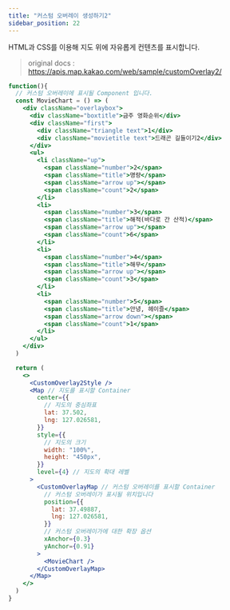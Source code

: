 ```yaml
---
title: "커스텀 오버레이 생성하기2"
sidebar_position: 22
---
```


HTML과 CSS를 이용해 지도 위에 자유롭게 컨텐츠를 표시합니다.

> original docs : https://apis.map.kakao.com/web/sample/customOverlay2/

```jsx live
function(){
  // 커스텀 오버레이에 표시될 Component 입니다.
  const MovieChart = () => (
    <div className="overlaybox">
      <div className="boxtitle">금주 영화순위</div>
      <div className="first">
        <div className="triangle text">1</div>
        <div className="movietitle text">드래곤 길들이기2</div>
      </div>
      <ul>
        <li className="up">
          <span className="number">2</span>
          <span className="title">명량</span>
          <span className="arrow up"></span>
          <span className="count">2</span>
        </li>
        <li>
          <span className="number">3</span>
          <span className="title">해적(바다로 간 산적)</span>
          <span className="arrow up"></span>
          <span className="count">6</span>
        </li>
        <li>
          <span className="number">4</span>
          <span className="title">해무</span>
          <span className="arrow up"></span>
          <span className="count">3</span>
        </li>
        <li>
          <span className="number">5</span>
          <span className="title">안녕, 헤이즐</span>
          <span className="arrow down"></span>
          <span className="count">1</span>
        </li>
      </ul>
    </div>
  )

  return (
    <>
      <CustomOverlay2Style />
      <Map // 지도를 표시할 Container
        center={{
          // 지도의 중심좌표
          lat: 37.502,
          lng: 127.026581,
        }}
        style={{
          // 지도의 크기
          width: "100%",
          height: "450px",
        }}
        level={4} // 지도의 확대 레벨
      >
        <CustomOverlayMap // 커스텀 오버레이를 표시할 Container
          // 커스텀 오버레이가 표시될 위치입니다
          position={{
            lat: 37.49887,
            lng: 127.026581,
          }}
          // 커스텀 오버레이가에 대한 확장 옵션
          xAnchor={0.3}
          yAnchor={0.91}
        >
          <MovieChart />
        </CustomOverlayMap>
      </Map>
    </>
  )
}

```
